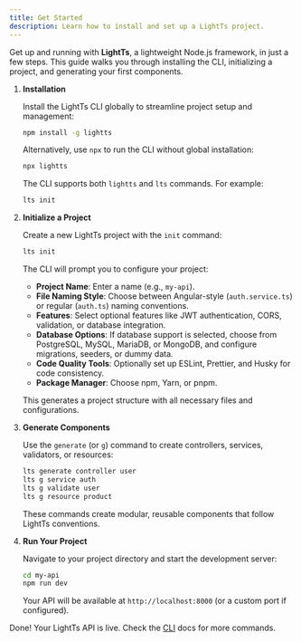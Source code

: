 ```yaml
---
title: Get Started
description: Learn how to install and set up a LightTs project.
---
```


Get up and running with **LightTs**, a lightweight Node.js framework, in just a few steps. This guide walks you through installing the CLI, initializing a project, and generating your first components.


<Steps>

1. **Installation**

    Install the LightTs CLI globally to streamline project setup and management:

    ```bash
    npm install -g lightts
    ```

    Alternatively, use `npx` to run the CLI without global installation:

    ```bash
    npx lightts
    ```

    The CLI supports both `lightts` and `lts` commands. For example:

    ```bash
    lts init
    ```

2. **Initialize a Project**

    Create a new LightTs project with the `init` command:

    ```bash
    lts init
    ```

    The CLI will prompt you to configure your project:

    - **Project Name**: Enter a name (e.g., `my-api`).
    - **File Naming Style**: Choose between Angular-style (`auth.service.ts`) or regular (`auth.ts`) naming conventions.
    - **Features**: Select optional features like JWT authentication, CORS, validation, or database integration.
    - **Database Options**: If database support is selected, choose from PostgreSQL, MySQL, MariaDB, or MongoDB, and configure migrations, seeders, or dummy data.
    - **Code Quality Tools**: Optionally set up ESLint, Prettier, and Husky for code consistency.
    - **Package Manager**: Choose npm, Yarn, or pnpm.

    This generates a project structure with all necessary files and configurations.

3. **Generate Components**

    Use the `generate` (or `g`) command to create controllers, services, validators, or resources:

    ```bash
    lts generate controller user
    lts g service auth
    lts g validate user
    lts g resource product
    ```

    These commands create modular, reusable components that follow LightTs conventions.

4. **Run Your Project**

    Navigate to your project directory and start the development server:

    ```bash
    cd my-api
    npm run dev
    ```

    Your API will be available at `http://localhost:8000` (or a custom port if configured).
</Steps>

Done! Your LightTs API is live. Check the [CLI](../cli/) docs for more commands.